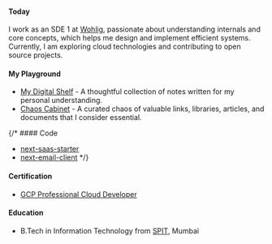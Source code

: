 
<Name />

#### Today

I work as an SDE 1 at [Wohlig](/work), passionate about understanding internals 
and core concepts, which helps me design and implement efficient systems. 
Currently, I am exploring cloud technologies and contributing to open source projects.

#### My Playground

- [My Digital Shelf](/writing) - A thoughtful collection of notes written for my personal understanding.
- [Chaos Cabinet](/resources) - A curated chaos of valuable links, libraries, articles, and documents that I consider essential.

{/* #### Code

- [next-saas-starter](https://github.com/leerob/next-saas-starter)
- [next-email-client](https://github.com/leerob/next-email-client)  */}

#### Certification

- [GCP Professional Cloud Developer](https://scq.io/rsolS68)

#### Education

- B.Tech in Information Technology from [SPIT](https://www.spit.ac.in/), Mumbai
